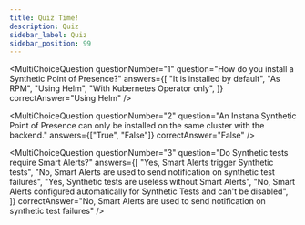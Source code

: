 ```yaml
---
title: Quiz Time!
description: Quiz
sidebar_label: Quiz
sidebar_position: 99
---
```



<div
  style={{
    display: "flex",
    flexDirection: "column",
    gap: "10px",
  }}>

<MultiChoiceQuestion
  questionNumber="1"
  question="How do you install a Synthetic Point of Presence?"
  answers={[
    "It is installed by default",
    "As RPM",
    "Using Helm",
    "With Kubernetes Operator only",
  ]}
  correctAnswer="Using Helm"
/>

<MultiChoiceQuestion
  questionNumber="2"
  question="An Instana Synthetic Point of Presence can only be installed on the same cluster with the backend."
  answers={["True", "False"]}
  correctAnswer="False"
/>

<MultiChoiceQuestion
  questionNumber="3"
  question="Do Synthetic tests require Smart Alerts?"
  answers={[
    "Yes, Smart Alerts trigger Synthetic tests",
    "No, Smart Alerts are used to send notification on synthetic test failures",
    "Yes, Synthetic tests are useless without Smart Alerts",
    "No, Smart Alerts configured automatically for Synthetic Tests and can't be disabled",
  ]}
  correctAnswer="No, Smart Alerts are used to send notification on synthetic test failures"
/>

</div>
